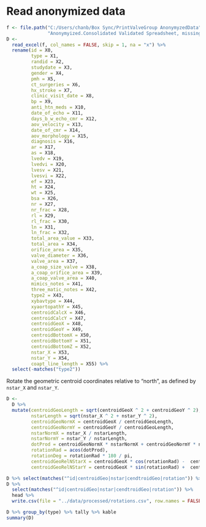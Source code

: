 # Read anonymized data

```r
f <- file.path("C:/Users/chanb/Box Sync/PrintValveGroup AnonymyzedData",
               "Anonymyized.Consolidated Validated Spreadsheet, missing some BSAs.xlsx")
D <-
  read_excel(f, col_names = FALSE, skip = 1, na = "x") %>% 
  rename(id = X0,
         type = X1,
         randid = X2,
         studydate = X3,
         gender = X4,
         pmh = X5,
         ct_surgeries = X6,
         hx_stroke = X7,
         clinic_visit_date = X8,
         bp = X9,
         anti_htn_meds = X10,
         date_of_echo = X11,
         days_b_w_echo_cmr = X12,
         aov_velocity = X13,
         date_of_cmr = X14,
         aov_morphology = X15,
         diagnosis = X16,
         ar = X17,
         as = X18,
         lvedv = X19,
         lvedvi = X20,
         lvesv = X21,
         lvesvi = X22,
         ef = X23,
         ht = X24,
         wt = X25,
         bsa = X26,
         nr = X27,
         nr_frac = X28,
         rl = X29,
         rl_frac = X30,
         ln = X31,
         ln_frac = X32,
         total_area_value = X33,
         total_area = X34,
         orifice_area = X35,
         valve_diameter = X36,
         valve_area = X37,
         a_coap_size_valve = X38,
         a_coap_orifice_area = X39,
         a_coap_valve_area = X40,
         mimics_notes = X41,
         three_matic_notes = X42,
         type2 = X43,
         xybavtype = X44,
         xyaortopathY = X45,
         centroidCalcX = X46,
         centroidCalcY = X47,
         centroidGeoX = X48,
         centroidGeoY = X49,
         centroidBottomX = X50,
         centroidBottomY = X51,
         centroidBottomZ = X52,
         nstar_X = X53,
         nstar_Y = X54,
         coapt_line_length = X55) %>% 
  select(-matches("type2"))
```

Rotate the geometric centroid coordinates relative to "north", as defined by `nstar_X` and `nstar_Y`.

```r
D <-
  D %>% 
  mutate(centroidGeoLength = sqrt(centroidGeoX ^ 2 + centroidGeoY ^ 2),
         nstarLength = sqrt(nstar_X ^ 2 + nstar_Y ^ 2),
         centroidGeoNormX = centroidGeoX / centroidGeoLength,
         centroidGeoNormY = centroidGeoY / centroidGeoLength,
         nstarNormX = nstar_X / nstarLength,
         nstarNormY = nstar_Y / nstarLength,
         dotProd = centroidGeoNormX * nstarNormX + centroidGeoNormY * nstarNormY,
         rotationRad = acos(dotProd),
         rotationDeg = rotationRad * 180 / pi,
         centroidGeoRelNStarX = centroidGeoX * cos(rotationRad) -  centroidGeoY * sin(rotationRad),
         centroidGeoRelNStarY = centroidGeoX * sin(rotationRad) +  centroidGeoY * cos(rotationRad))
```

```r
D %>% select(matches("^id|centroidGeo|nstar|cendtroidGeo|rotation")) %>% head %>% kable
D %>%
  select(matches("^id|centroidGeo|nstar|cendtroidGeo|rotation")) %>% 
  head %>% 
  write.csv(file = "../data/processed/rotations.csv", row.names = FALSE)
```

```r
D %>% group_by(type) %>% tally %>% kable
summary(D)
```
